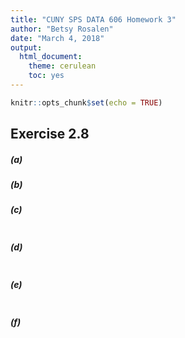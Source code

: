 ```yaml
---
title: "CUNY SPS DATA 606 Homework 3"
author: "Betsy Rosalen"
date: "March 4, 2018"
output:
  html_document:
    theme: cerulean
    toc: yes
---
```


```r
knitr::opts_chunk$set(echo = TRUE)
```

## Exercise 2.8



#####  (a) 



#####  (b) 



#####  (c) 



```r

```

#####  (d) 



```r

```

#####  (e) 



```r

```

#####  (f)  



```r

```


